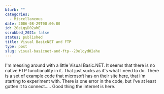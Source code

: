 ```yaml
---
blurb: ""
categories:
  - Miscellaneous
date: 2006-08-29T00:00:00
id: 20eLqyD02ahE
scrubbed_2021: false
status: published
title: Visual BasicNET and FTP
type: post
slug: visual-basicnet-and-ftp--20elqyd02ahe
---
```


I'm messing around with a little Visual Basic.NET. It seems that
there is no native FTP functionality in it. That just sucks as it's
what I need to do. There is a set of example code that microsoft
has on their site
[here](http://support.microsoft.com/?scid=kb;EN-US;832679), that
i'm starting to experiment with. There is one error in the code,
but I've at least gotten it to connect..... Good thing the internet
is here.